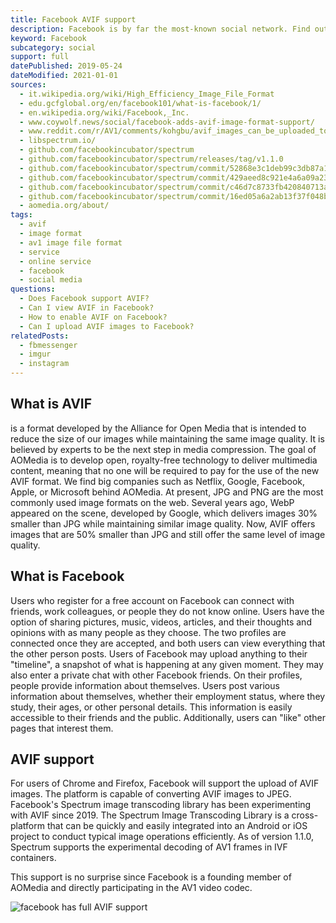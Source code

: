 ```yaml
---
title: Facebook AVIF support
description: Facebook is by far the most-known social network. Find out how Facebook helps AVIF expand.
keyword: Facebook
subcategory: social
support: full
datePublished: 2019-05-24
dateModified: 2021-01-01
sources:
  - it.wikipedia.org/wiki/High_Efficiency_Image_File_Format
  - edu.gcfglobal.org/en/facebook101/what-is-facebook/1/
  - en.wikipedia.org/wiki/Facebook,_Inc.
  - www.coywolf.news/social/facebook-adds-avif-image-format-support/
  - www.reddit.com/r/AV1/comments/kohgbu/avif_images_can_be_uploaded_to_facebook/
  - libspectrum.io/
  - github.com/facebookincubator/spectrum
  - github.com/facebookincubator/spectrum/releases/tag/v1.1.0
  - github.com/facebookincubator/spectrum/commit/52868e3c1deb99c3db87a16aa6734888b78a401e
  - github.com/facebookincubator/spectrum/commit/429aeed8c921e4a6a09a233190fb6d7d14be6e09
  - github.com/facebookincubator/spectrum/commit/c46d7c8733fb420840713ac674482df0ec33d0d1
  - github.com/facebookincubator/spectrum/commit/16ed05a6a2ab13f37f048be296aa6bee9a4f1e4e
  - aomedia.org/about/
tags:
  - avif
  - image format
  - av1 image file format
  - service
  - online service
  - facebook
  - social media
questions:
  - Does Facebook support AVIF?
  - Can I view AVIF in Facebook?
  - How to enable AVIF on Facebook?
  - Can I upload AVIF images to Facebook?
relatedPosts:
  - fbmessenger
  - imgur
  - instagram
---
```


## What is AVIF

<Link
  href="avif.io/blog/articles/avif-faq/#whatisanaviffile"
  text="An AVIF file"
/> is a format developed by the Alliance for Open Media that is intended to reduce
the size of our images while maintaining the same image quality. It is believed by
experts to be the next step in media compression. The goal of AOMedia is to develop
open, royalty-free technology to deliver multimedia content, meaning that no one
will be required to pay for the use of the new AVIF format. We find big companies
such as Netflix, Google, Facebook, Apple, or Microsoft behind AOMedia. At present,
JPG and PNG are the most commonly used image formats on the web. Several years ago,
WebP appeared on the scene, developed by Google, which delivers images 30% smaller
than JPG while maintaining similar image quality. Now, AVIF offers images that are
50% smaller than JPG and still offer the same level of image quality.

## What is Facebook

Users who register for a free account on Facebook can connect with friends, work colleagues, or people they do not know online. Users have the option of sharing pictures, music, videos, articles, and their thoughts and opinions with as many people as they choose. The two profiles are connected once they are accepted, and both users can view everything that the other person posts. Users of Facebook may upload anything to their "timeline", a snapshot of what is happening at any given moment. They may also enter a private chat with other Facebook friends. On their profiles, people provide information about themselves. Users post various information about themselves, whether their employment status, where they study, their ages, or other personal details. This information is easily accessible to their friends and the public. Additionally, users can "like" other pages that interest them.

## AVIF support

For users of Chrome and Firefox, Facebook will support the upload of AVIF images. The platform is capable of converting AVIF images to JPEG.
Facebook's Spectrum image transcoding library has been experimenting with AVIF since 2019. The Spectrum Image Transcoding Library is a cross-platform that can be quickly and easily integrated into an Android or iOS project to conduct typical image operations efficiently. As of version 1.1.0, Spectrum supports the experimental decoding of AV1 frames in IVF containers.

This support is no surprise since Facebook is a founding member of AOMedia and directly participating in the AV1 video codec.

<Image src="facebook" alt="facebook has full AVIF support" />
